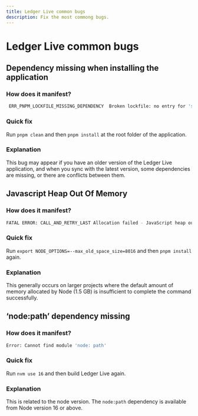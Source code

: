 ```yaml
---
title: Ledger Live common bugs
description: Fix the most commong bugs.
---
```


# Ledger Live common bugs

## Dependency missing when installing the application

### How does it manifest?

```bash copy
 ERR_PNPM_LOCKFILE_MISSING_DEPENDENCY  Broken lockfile: no entry for 'some_package' in pnpm-lock.yaml
```

### Quick fix

Run `pnpm clean` and then `pnpm install` at the root folder of the application.

### Explanation

This bug may appear if you have an older version of the Ledger Live application, and when you sync with the latest version, some dependencies are missing, or there are conflicts between them.

## Javascript Heap Out Of Memory

### How does it manifest?

```bash copy
FATAL ERROR: CALL_AND_RETRY_LAST Allocation failed - JavaScript heap out of memory
```

### Quick fix

Run `export NODE_OPTIONS=--max_old_space_size=8016` and then `pnpm install` again.

### Explanation

This generally occurs on larger projects where the default amount of memory allocated by Node (1.5 GB) is insufficient to complete the command successfully.

## ‘node:path’ dependency missing

### How does it manifest?

```bash copy
Error: Cannot find module 'node: path'
```

### Quick fix

Run `nvm use 16` and then build Ledger Live again.

### Explanation

This is related to the node version. The `node:path` dependency is available from Node version 16 or above.
